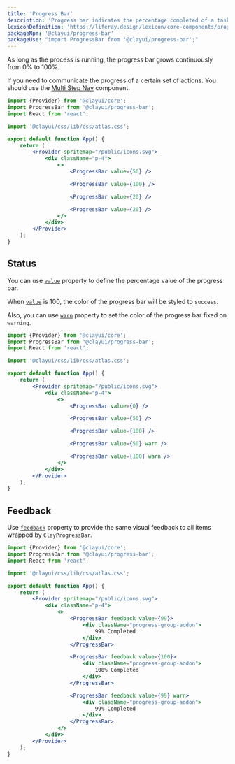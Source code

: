 ```yaml
---
title: 'Progress Bar'
description: 'Progress bar indicates the percentage completed of a task.'
lexiconDefinition: 'https://liferay.design/lexicon/core-components/progress-bars/'
packageNpm: '@clayui/progress-bar'
packageUse: "import ProgressBar from '@clayui/progress-bar';"
---
```


As long as the process is running, the progress bar grows continuously from 0% to 100%.

If you need to communicate the progress of a certain set of actions. You should use the [Multi Step Nav](/docs/components/multi-step-nav.html) component.

```jsx preview
import {Provider} from '@clayui/core';
import ProgressBar from '@clayui/progress-bar';
import React from 'react';

import '@clayui/css/lib/css/atlas.css';

export default function App() {
	return (
		<Provider spritemap="/public/icons.svg">
			<div className="p-4">
				<>
					<ProgressBar value={50} />

					<ProgressBar value={100} />

					<ProgressBar value={20} />

					<ProgressBar value={20} />
				</>
			</div>
		</Provider>
	);
}
```

## Status

You can use [`value`](#api-value) property to define the percentage value of the progress bar.

When [`value`](#api-value) is 100, the color of the progress bar will be styled to `success`.

Also, you can use [`warn`](#api-warn) property to set the color of the progress bar fixed on `warning`.

```jsx preview
import {Provider} from '@clayui/core';
import ProgressBar from '@clayui/progress-bar';
import React from 'react';

import '@clayui/css/lib/css/atlas.css';

export default function App() {
	return (
		<Provider spritemap="/public/icons.svg">
			<div className="p-4">
				<>
					<ProgressBar value={0} />

					<ProgressBar value={50} />

					<ProgressBar value={100} />

					<ProgressBar value={50} warn />

					<ProgressBar value={100} warn />
				</>
			</div>
		</Provider>
	);
}
```

## Feedback

Use [`feedback`](#api-feedback) property to provide the same visual feedback to all items wrapped by `ClayProgressBar`.

```jsx preview
import {Provider} from '@clayui/core';
import ProgressBar from '@clayui/progress-bar';
import React from 'react';

import '@clayui/css/lib/css/atlas.css';

export default function App() {
	return (
		<Provider spritemap="/public/icons.svg">
			<div className="p-4">
				<>
					<ProgressBar feedback value={99}>
						<div className="progress-group-addon">
							99% Completed
						</div>
					</ProgressBar>

					<ProgressBar feedback value={100}>
						<div className="progress-group-addon">
							100% Completed
						</div>
					</ProgressBar>

					<ProgressBar feedback value={99} warn>
						<div className="progress-group-addon">
							99% Completed
						</div>
					</ProgressBar>
				</>
			</div>
		</Provider>
	);
}
```
